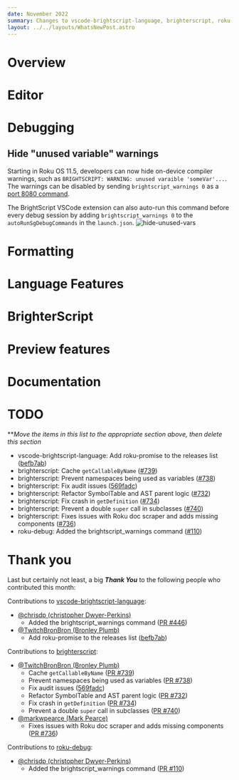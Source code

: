 ```yaml
---
date: November 2022
summary: Changes to vscode-brightscript-language, brighterscript, roku-debug
layout: ../../layouts/WhatsNewPost.astro
---
```

# Overview

# Editor

# Debugging
## Hide "unused variable" warnings
Starting in Roku OS 11.5, developers can now hide on-device compiler warnings, such as `BRIGHTSCRIPT: WARNING: unused varaible 'someVar'...`. The warnings can be disabled by sending `brightscript_warnings 0` as a [port 8080 command](https://developer.roku.com/en-gb/docs/developer-program/debugging/debugging-channels.md#scenegraph-debug-server-port-8080-commands).

The BrightScript VSCode extension can also auto-run this command before every debug session by adding `brightscript_warnings 0` to the `autoRunSgDebugCommands` in the `launch.json`.
![hide-unused-vars](https://user-images.githubusercontent.com/2544493/211400813-01ab14b5-13f5-4ceb-983c-611bc76fbe8a.gif)


# Formatting

# Language Features

# BrighterScript

# Preview features

# Documentation


# TODO
***Move the items in this list to the appropriate section above, then delete this section*
 - vscode-brightscript-language: Add roku-promise to the releases list ([befb7ab](https://github.com/RokuCommunity/vscode-brightscript-language/commit/befb7ab))
 - brighterscript: Cache `getCallableByName` ([#739](https://github.com/RokuCommunity/brighterscript/pull/739))
 - brighterscript: Prevent namespaces being used as variables ([#738](https://github.com/RokuCommunity/brighterscript/pull/738))
 - brighterscript: Fix audit issues ([569fadc](https://github.com/RokuCommunity/brighterscript/commit/569fadc))
 - brighterscript: Refactor SymbolTable and AST parent logic ([#732](https://github.com/RokuCommunity/brighterscript/pull/732))
 - brighterscript: Fix crash in `getDefinition` ([#734](https://github.com/RokuCommunity/brighterscript/pull/734))
 - brighterscript: Prevent a double `super` call in subclasses ([#740](https://github.com/RokuCommunity/brighterscript/pull/740))
 - brighterscript: Fixes issues with Roku doc scraper and adds missing components ([#736](https://github.com/RokuCommunity/brighterscript/pull/736))
 - roku-debug: Added the brightscript_warnings command ([#110](https://github.com/RokuCommunity/roku-debug/pull/110))
# Thank you
Last but certainly not least, a big ***Thank You*** to the following people who contributed this month:

Contributions to [vscode-brightscript-language](https://github.com/RokuCommunity/vscode-brightscript-language):
 - [@chrisdp (christopher Dwyer-Perkins)](https://github.com/chrisdp)
    - Added the brightscript_warnings command ([PR #446](https://github.com/RokuCommunity/vscode-brightscript-language/pull/446))
 - [@TwitchBronBron (Bronley Plumb)](https://github.com/TwitchBronBron)
    - Add roku-promise to the releases list ([befb7ab](https://github.com/RokuCommunity/vscode-brightscript-language/commit/befb7ab))

Contributions to [brighterscript](https://github.com/RokuCommunity/brighterscript):
 - [@TwitchBronBron (Bronley Plumb)](https://github.com/TwitchBronBron)
    - Cache `getCallableByName` ([PR #739](https://github.com/RokuCommunity/brighterscript/pull/739))
    - Prevent namespaces being used as variables ([PR #738](https://github.com/RokuCommunity/brighterscript/pull/738))
    - Fix audit issues ([569fadc](https://github.com/RokuCommunity/brighterscript/commit/569fadc))
    - Refactor SymbolTable and AST parent logic ([PR #732](https://github.com/RokuCommunity/brighterscript/pull/732))
    - Fix crash in `getDefinition` ([PR #734](https://github.com/RokuCommunity/brighterscript/pull/734))
    - Prevent a double `super` call in subclasses ([PR #740](https://github.com/RokuCommunity/brighterscript/pull/740))
 - [@markwpearce (Mark Pearce)](https://github.com/markwpearce)
    - Fixes issues with Roku doc scraper and adds missing components ([PR #736](https://github.com/RokuCommunity/brighterscript/pull/736))

Contributions to [roku-debug](https://github.com/RokuCommunity/roku-debug):
 - [@chrisdp (christopher Dwyer-Perkins)](https://github.com/chrisdp)
    - Added the brightscript_warnings command ([PR #110](https://github.com/RokuCommunity/roku-debug/pull/110))